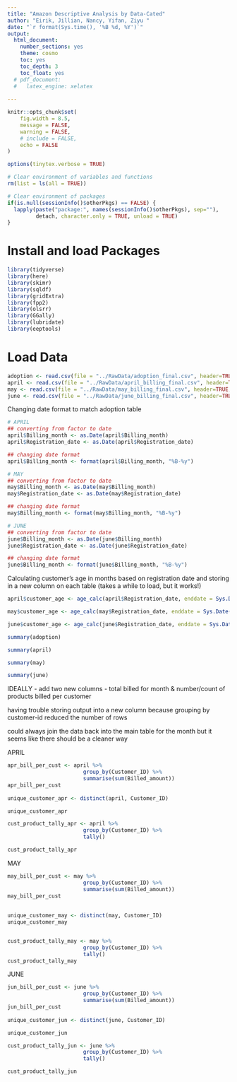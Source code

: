 ```yaml
---
title: "Amazon Descriptive Analysis by Data-Cated"
author: "Eirik, Jillian, Nancy, Yifan, Ziyu "
date: "`r format(Sys.time(), '%B %d, %Y')`"
output:
  html_document:
    number_sections: yes
    theme: cosmo
    toc: yes
    toc_depth: 3
    toc_float: yes
  # pdf_document: 
  #   latex_engine: xelatex
  
---
```


```r

knitr::opts_chunk$set(
	fig.width = 8.5,
	message = FALSE,
	warning = FALSE,
	# include = FALSE,
	echo = FALSE
)

options(tinytex.verbose = TRUE)

# Clear environment of variables and functions
rm(list = ls(all = TRUE)) 

# Clear environment of packages
if(is.null(sessionInfo()$otherPkgs) == FALSE) {
  lapply(paste("package:", names(sessionInfo()$otherPkgs), sep=""), 
         detach, character.only = TRUE, unload = TRUE)
}
```


# Install and load Packages

```r
library(tidyverse)
library(here)
library(skimr)
library(sqldf)
library(gridExtra)
library(fpp2)
library(olsrr)
library(GGally)
library(lubridate)
library(eeptools)
```


# Load Data

```r

adoption <- read.csv(file = "../RawData/adoption_final.csv", header=TRUE, sep=",")
april <- read.csv(file = "../RawData/april_billing_final.csv", header=TRUE, sep=",")
may <- read.csv(file = "../RawData/may_billing_final.csv", header=TRUE, sep=",")
june <- read.csv(file = "../RawData/june_billing_final.csv", header=TRUE, sep=",")

```


Changing date format to match adoption table


```r
# APRIL
## converting from factor to date
april$Billing_month <- as.Date(april$Billing_month) 
april$Registration_date <- as.Date(april$Registration_date) 

## changing date format
april$Billing_month <- format(april$Billing_month, "%B-%y")

# MAY
## converting from factor to date
may$Billing_month <- as.Date(may$Billing_month) 
may$Registration_date <- as.Date(may$Registration_date) 

## changing date format
may$Billing_month <- format(may$Billing_month, "%B-%y")

# JUNE
## converting from factor to date
june$Billing_month <- as.Date(june$Billing_month)
june$Registration_date <- as.Date(june$Registration_date) 

## changing date format
june$Billing_month <- format(june$Billing_month, "%B-%y")

```


Calculating customer's age in months based on registration date and storing in a new column on each table
(takes a while to load, but it works!)

```r
april$customer_age <- age_calc(april$Registration_date, enddate = Sys.Date(), units = "months", precise = TRUE)

may$customer_age <- age_calc(may$Registration_date, enddate = Sys.Date(), units = "months", precise = TRUE)

june$customer_age <- age_calc(june$Registration_date, enddate = Sys.Date(), units = "months", precise = TRUE)

```



```r
summary(adoption)
```



```r
summary(april)
```

```r
summary(may)
```

```r
summary(june)
```


IDEALLY - add two new columns - total billed for month & number/count of products billed per customer

having trouble storing output into a new column because grouping by customer-id reduced the number of rows 

could always join the data back into the main table for the month but it seems like there should be a cleaner way


APRIL

```r
apr_bill_per_cust <- april %>% 
                        group_by(Customer_ID) %>% 
                        summarise(sum(Billed_amount))
apr_bill_per_cust
                              
unique_customer_apr <- distinct(april, Customer_ID)

unique_customer_apr

cust_product_tally_apr <- april %>% 
                        group_by(Customer_ID) %>% 
                        tally()

cust_product_tally_apr

```


MAY

```r
may_bill_per_cust <- may %>% 
                        group_by(Customer_ID) %>% 
                        summarise(sum(Billed_amount))
may_bill_per_cust
                   
           
unique_customer_may <- distinct(may, Customer_ID)
unique_customer_may


cust_product_tally_may <- may %>% 
                        group_by(Customer_ID) %>% 
                        tally()
cust_product_tally_may


```

JUNE

```r
jun_bill_per_cust <- june %>% 
                        group_by(Customer_ID) %>% 
                        summarise(sum(Billed_amount))
jun_bill_per_cust
                              
unique_customer_jun <- distinct(june, Customer_ID)

unique_customer_jun

cust_product_tally_jun <- june %>% 
                        group_by(Customer_ID) %>% 
                        tally()

cust_product_tally_jun
```











